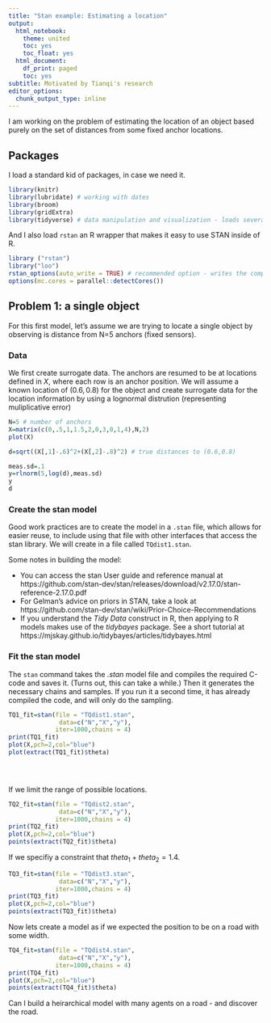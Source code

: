 ```yaml
---
title: "Stan example: Estimating a location"
output:
  html_notebook:
    theme: united
    toc: yes
    toc_float: yes
  html_document:
    df_print: paged
    toc: yes
subtitle: Motivated by Tianqi's research
editor_options:
  chunk_output_type: inline
---
```


I am working on the problem of estimating the location of an object based purely on the set of distances from some fixed anchor locations.

## Packages

I load a standard kid of packages, in case we need it.

```r
library(knitr)
library(lubridate) # working with dates
library(broom)
library(gridExtra)
library(tidyverse) # data manipulation and visualization - loads several packages

```
And I also load `rstan` an R wrapper that makes it easy to use STAN inside of R.

```r
library ("rstan")
library("loo")
rstan_options(auto_write = TRUE) # recommended option - writes the compiled model
options(mc.cores = parallel::detectCores())
```


## Problem 1: a single object

For this first model, let's assume we are trying to locate a single object by observing is distance from N=5 anchors (fixed sensors).   

### Data

We first create surrogate data.  The anchors are resumed to be at locations defined in $X$, where each row is an anchor position.  We will assume a known location of $(0.6,0.8)$ for the object and create surrogate data for the location information by using a lognormal distrution (representing muliplicative error)

```r
N=5 # number of anchors
X=matrix(c(0,.5,1,1.5,2,0,3,0,1,4),N,2)
plot(X)

d=sqrt((X[,1]-.6)^2+(X[,2]-.8)^2) # true distances to (0.6,0.8)

meas.sd=.1
y=rlnorm(5,log(d),meas.sd)
y
d

```

### Create the stan model

Good work practices are to create the model in a `.stan` file, which allows for easier reuse, to include using that file with other interfaces that access the stan library.  We will create in a file called `TQdist1.stan`.

Some notes in building the model:

* You can access the stan User guide and reference manual at https://github.com/stan-dev/stan/releases/download/v2.17.0/stan-reference-2.17.0.pdf
* For Gelman's advice on priors in STAN, take a look at https://github.com/stan-dev/stan/wiki/Prior-Choice-Recommendations
* If you understand the *Tidy Data* construct in R, then applying to R models makes use of the *tidybayes* package.  See a short tutorial at https://mjskay.github.io/tidybayes/articles/tidybayes.html





### Fit the stan model

The `stan` command takes the *.stan* model file and compiles the required C-code and saves it.  (Turns out, this can take a while.)  Then it generates the necessary chains and samples.  If you run it a second time, it has already compiled the code, and will only do the sampling.

```r
TQ1_fit=stan(file = "TQdist1.stan", 
              data=c("N","X","y"),
             iter=1000,chains = 4)
print(TQ1_fit)
plot(X,pch=2,col="blue")
plot(extract(TQ1_fit)$theta)


 
```

If we limit the range of possible locations.

```r
TQ2_fit=stan(file = "TQdist2.stan", 
              data=c("N","X","y"),
             iter=1000,chains = 4)
print(TQ2_fit)
plot(X,pch=2,col="blue")
points(extract(TQ2_fit)$theta)


```


If we specifiy a constraint that $theta_1+theta_2=1.4$.

```r
TQ3_fit=stan(file = "TQdist3.stan",
              data=c("N","X","y"),
             iter=1000,chains = 4)
print(TQ3_fit)
plot(X,pch=2,col="blue")
points(extract(TQ3_fit)$theta)
```

Now lets create a model as if we expected the position to be on a road with some width.

```r
TQ4_fit=stan(file = "TQdist4.stan",
              data=c("N","X","y"),
             iter=1000,chains = 4)
print(TQ4_fit)
plot(X,pch=2,col="blue")
points(extract(TQ4_fit)$theta)
```


Can I build a heirarchical model with many agents on a road - and discover the road.


